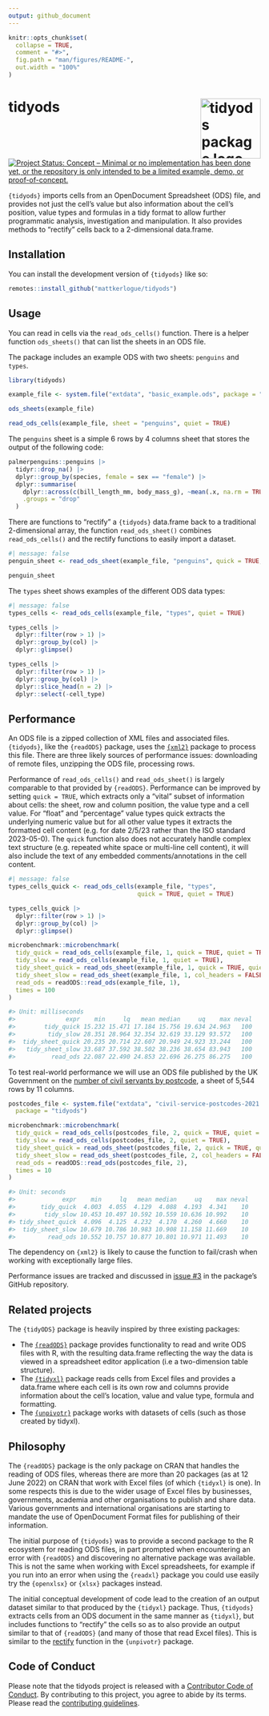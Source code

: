 ```yaml
---
output: github_document
---
```


<!-- README.md is generated from README.Rmd. Please edit that file -->

```r
knitr::opts_chunk$set(
  collapse = TRUE,
  comment = "#>",
  fig.path = "man/figures/README-",
  out.width = "100%"
)
```

# tidyods <img src="man/figures/tidyods_hex.png" align="right" alt="tidyods package logo" width="120" />

<!-- badges: start -->
[![Project Status: Concept – Minimal or no implementation has been done yet, or the repository is only intended to be a limited example, demo, or proof-of-concept.](https://www.repostatus.org/badges/latest/concept.svg)](https://www.repostatus.org/#concept)
<!-- badges: end -->

`{tidyods}` imports cells from an OpenDocument Spreadsheet (ODS) file, and 
provides not just the cell's value but also information about the cell's
position, value types and formulas in a tidy format to allow further
programmatic analysis, investigation and manipulation. It also provides methods
to "rectify" cells back to a 2-dimensional data.frame.

## Installation

You can install the development version of `{tidyods}` like so:

``` r
remotes::install_github("mattkerlogue/tidyods")
```

## Usage

You can read in cells via the `read_ods_cells()` function. There is a helper
function `ods_sheets()` that can list the sheets in an ODS file.

The package includes an example ODS with two sheets: `penguins` and `types`.

```r
library(tidyods)

example_file <- system.file("extdata", "basic_example.ods", package = "tidyods")

ods_sheets(example_file)

read_ods_cells(example_file, sheet = "penguins", quiet = TRUE)
```

The `penguins` sheet is a simple 6 rows by 4 columns sheet that stores the 
output of the following code:

```r
palmerpenguins::penguins |>
  tidyr::drop_na() |>
  dplyr::group_by(species, female = sex == "female") |>
  dplyr::summarise(
    dplyr::across(c(bill_length_mm, body_mass_g), ~mean(.x, na.rm = TRUE)),
    .groups = "drop"
  )
```


There are functions to "rectify" a `{tidyods}` data.frame back to a traditional
2-dimensional array, the function `read_ods_sheet()` combines `read_ods_cells()`
and the rectify functions to easily import a dataset.

```r
#| message: false
penguin_sheet <- read_ods_sheet(example_file, "penguins", quick = TRUE, quiet = TRUE)

penguin_sheet
```


The `types` sheet shows examples of the different ODS data types:
```r
#| message: false
types_cells <- read_ods_cells(example_file, "types", quiet = TRUE)

types_cells |> 
  dplyr::filter(row > 1) |>
  dplyr::group_by(col) |>
  dplyr::glimpse()

types_cells |>
  dplyr::filter(row > 1) |>
  dplyr::group_by(col) |>
  dplyr::slice_head(n = 2) |>
  dplyr::select(-cell_type)
```

## Performance

An ODS file is a zipped collection of XML files and associated files. 
`{tidyods}`, like the `{readODS}` package, uses the [`{xml2}`](https://xml2.r-lib.org) 
package to process this file. There are three likely sources of performance 
issues: downloading of remote files, unzipping the ODS file, processing rows.

Performance of `read_ods_cells()` and `read_ods_sheet()` is largely comparable
to that provided by `{readODS}`. Performance can be improved by setting 
`quick = TRUE`, which extracts only a "vital" subset of information about cells:
the sheet, row and column position, the value type and a cell value. For "float"
and "percentage" value types quick extracts the underlying numeric value but
for all other value types it extracts the formatted cell content (e.g. for date
2/5/23 rather than the ISO standard 2023-05-0). The `quick` function also does
not accurately handle complex text structure (e.g. repeated white space or 
multi-line cell content), it will also include the text of any embedded
comments/annotations in the cell content.


```r
#| message: false
types_cells_quick <- read_ods_cells(example_file, "types",
                                    quick = TRUE, quiet = TRUE)

types_cells_quick |>
  dplyr::filter(row > 1) |>
  dplyr::group_by(col) |>
  dplyr::glimpse()
```

```r
microbenchmark::microbenchmark(
  tidy_quick = read_ods_cells(example_file, 1, quick = TRUE, quiet = TRUE),
  tidy_slow = read_ods_cells(example_file, 1, quiet = TRUE),
  tidy_sheet_quick = read_ods_sheet(example_file, 1, quick = TRUE, quiet = TRUE),
  tidy_sheet_slow = read_ods_sheet(example_file, 1, col_headers = FALSE, quiet = TRUE),
  read_ods = readODS::read_ods(example_file, 1),
  times = 100
)

#> Unit: milliseconds
#>              expr    min     lq   mean median     uq    max neval
#>        tidy_quick 15.232 15.471 17.184 15.756 19.634 24.963   100
#>         tidy_slow 28.351 28.964 32.354 32.619 33.129 93.572   100
#>  tidy_sheet_quick 20.235 20.714 22.607 20.949 24.923 33.244   100
#>   tidy_sheet_slow 33.687 37.592 38.502 38.236 38.654 83.943   100
#>          read_ods 22.087 22.490 24.853 22.696 26.275 86.275   100
```

To test real-world performance we will use an ODS file published by the UK 
Government on the [number of civil servants by postcode](https://www.gov.uk/government/statistics/number-of-civil-servants-by-postcode-department-responsibility-level-and-leaving-cause-2021), a sheet of 5,544 rows by 11 columns.

```r
postcodes_file <- system.file("extdata", "civil-service-postcodes-2021.ods",
  package = "tidyods")

microbenchmark::microbenchmark(
  tidy_quick = read_ods_cells(postcodes_file, 2, quick = TRUE, quiet = TRUE),
  tidy_slow = read_ods_cells(postcodes_file, 2, quiet = TRUE),
  tidy_sheet_quick = read_ods_sheet(postcodes_file, 2, quick = TRUE, quiet = TRUE),
  tidy_sheet_slow = read_ods_sheet(postcodes_file, 2, col_headers = FALSE, quiet = TRUE),
  read_ods = readODS::read_ods(postcodes_file, 2),
  times = 10
)

#> Unit: seconds
#>             expr    min     lq   mean median     uq    max neval
#>       tidy_quick  4.003  4.055  4.129  4.088  4.193  4.341    10
#>        tidy_slow 10.453 10.497 10.592 10.559 10.636 10.992    10
#> tidy_sheet_quick  4.096  4.125  4.232  4.170  4.260  4.660    10
#>  tidy_sheet_slow 10.679 10.786 10.983 10.908 11.158 11.669    10
#>         read_ods 10.552 10.757 10.877 10.801 10.971 11.493    10
```

The dependency on `{xml2}` is likely to cause the function to fail/crash when
working with exceptionally large files.

Performance issues are tracked and discussed in 
[issue #3](https://github.com/mattkerlogue/tidyods/issues/3) 
in the package's GitHub repository.

## Related projects

The `{tidyODS}` package is heavily inspired by three existing packages:

- The [`{readODS}`](https://github.com/chainsawriot/readODS) package provides
  functionality to read and write ODS files with R, with the resulting 
  data.frame reflecting the way the data is viewed in a spreadsheet editor 
  application (i.e a two-dimension table structure).
- The [`{tidyxl}`](https://nacnudus.github.io/tidyxl/) package reads cells from 
  Excel files and provides a data.frame where each cell is its own row and 
  columns provide information about the cell's location, value and value type, 
  formula and formatting.
- The [`{unpivotr}`](https://nacnudus.github.io/unpivotr/) package works with 
  datasets of cells (such as those created by tidyxl).

## Philosophy

The `{readODS}` package is the only package on CRAN that handles the reading of 
ODS files, whereas there are more than 20 packages (as at 12 June 2022) on CRAN 
that work with Excel files (of which `{tidyxl}` is one). In some respects this 
is due to the wider usage of Excel files by businesses, governments, academia 
and other organisations to publish and share data. Various governments and
international organisations are starting to mandate the use of OpenDocument 
Format files for publishing of their information.

The initial purpose of `{tidyods}` was to provide a second package to the R 
ecosystem for reading ODS files, in part prompted when encountering an error 
with `{readODS}` and discovering no alternative package was available. This is
not the same when working with Excel spreadsheets, for example if you run into
an error when using the `{readxl}` package you could  use easily try the 
`{openxlsx}` or `{xlsx}` packages instead.

The initial conceptual development of code lead to the creation of an output
dataset  similar to that produced by the `{tidyxl}` package. Thus, `{tidyods}`
extracts cells from an ODS document in the same manner as `{tidyxl}`, but
includes functions to "rectify" the cells so as to also provide
an output similar to that of `{readODS}` (and many of those that read Excel 
files). This is similar to the 
[rectify](https://nacnudus.github.io/unpivotr/reference/rectify.html) function 
in the `{unpivotr}` package.

## Code of Conduct

Please note that the tidyods project is released with a
[Contributor Code of Conduct](.github/CODE_OF_CONDUCT.md). By contributing to
this project, you agree to abide by its terms. Please read the
[contributing guidelines](.github/CONTRIBUTING.md).
